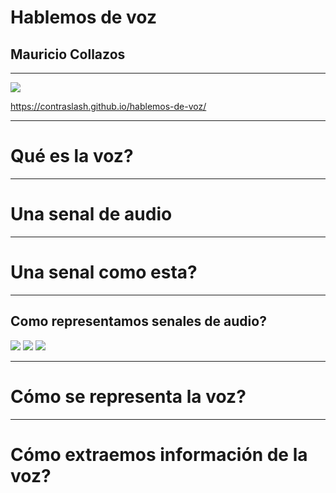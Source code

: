 
# Hablemos de voz
## Mauricio Collazos

---


<img src={qr} />

https://contraslash.github.io/hablemos-de-voz/


---

# Qué es la voz?

<Divider />


<SimpleWave src={agua_wav} />

---

# Una senal de audio

---

# Una senal como esta?


<SimpleWave src={A440} />

<InlineMath math="y(t) = A sin(\omega t + \varphi )"/>



---

## Como representamos senales de audio?



<img src={voz_agua} />
<Divider />
<img src={voz_agua_zoom} />
<Divider/>
<img src={voz_agua_quantization} />


---
# Cómo se representa la voz?

---

# Cómo extraemos información de la voz?

